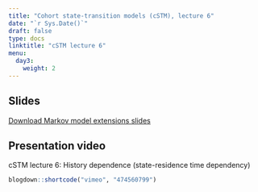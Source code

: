 ---
title: "Cohort state-transition models (cSTM), lecture 6"
date: "`r Sys.Date()`"
draft: false
type: docs
linktitle: "cSTM lecture 6"
menu:
  day3:
    weight: 2
---

## Slides

[Download Markov model extensions slides](../../../Course_Modularization/Markov models/Slides/MarkovModelVariants_CDC2021.pptx)

## Presentation video

cSTM lecture 6: History dependence (state-residence time dependency)

```{r, echo=F}
blogdown::shortcode("vimeo", "474560799")
```

